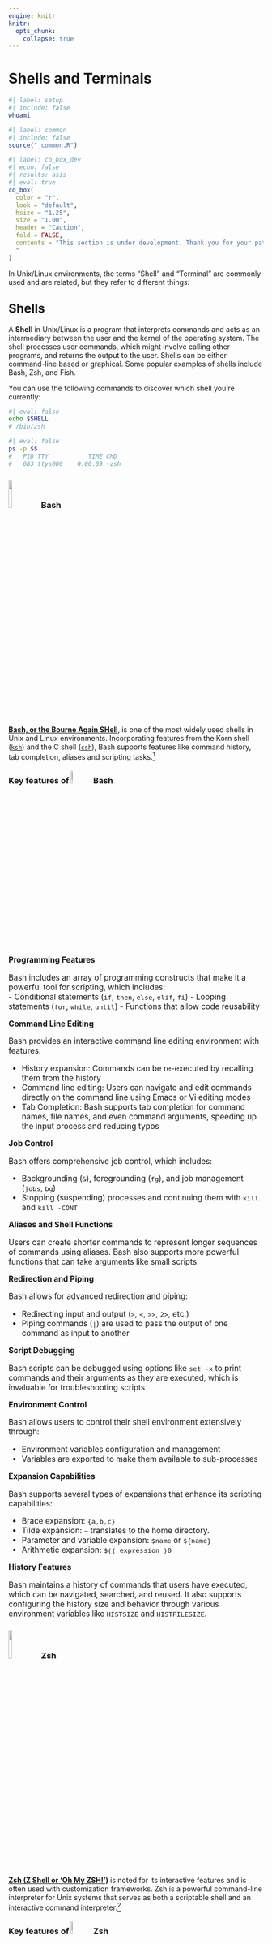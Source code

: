 ```yaml
---
engine: knitr
knitr:
  opts_chunk: 
    collapse: true
---
```


# Shells and Terminals {#sec-sh-term}

```bash
#| label: setup
#| include: false
whoami
```

```r
#| label: common
#| include: false
source("_common.R")
```

```r
#| label: co_box_dev
#| echo: false
#| results: asis
#| eval: true
co_box(
  color = "r",
  look = "default", 
  hsize = "1.25", 
  size = "1.00", 
  header = "Caution", 
  fold = FALSE,
  contents = "This section is under development. Thank you for your patience.
  "
)
```

In Unix/Linux environments, the terms "Shell" and "Terminal" are commonly used and are related, but they refer to different things:

## [Shells]{style="font-size: 1.15em; font-weight: bold;"} {#sec-shells}

A **Shell** in Unix/Linux is a program that interprets commands and acts as an intermediary between the user and the kernel of the operating system. The shell processes user commands, which might involve calling other programs, and returns the output to the user. Shells can be either command-line based or graphical. Some popular examples of shells include Bash, Zsh, and Fish.

You can use the following commands to discover which shell you're currently:

```bash
#| eval: false
echo $SHELL
# /bin/zsh
```


```bash
#| eval: false
ps -p $$
#   PID TTY           TIME CMD
#   683 ttys000    0:00.09 -zsh
```

### ![](img/bash-logo.svg){fig-align="right" width="12%"} Bash {#sec-bash}

[**Bash, or the Bourne Again SHell**](https://www.gnu.org/software/bash/), is one of the most widely used shells in Unix and Linux environments. Incorporating features from the Korn shell ([`ksh`](https://en.wikipedia.org/wiki/KornShell)) and the C shell ([`csh`](https://en.wikipedia.org/wiki/C_shell)), Bash supports features like command history, tab completion, aliases and scripting tasks.[^bash-macos] 

[^bash-macos]: Since the release of macOS Catalina (2019), [Apple transitioned](https://support.apple.com/en-us/102360) from using Bash as the default command-line interface to Zsh.

::: {.callout-note collapse="true"}

#### [Key features of ![](img/bash-logo.svg){width="8%"} Bash]{style="font-size: 1.15em;"}

<br>

::: {style="font-size: 1.10em;"}

**Programming Features**

Bash includes an array of programming constructs that make it a powerful tool for scripting, which includes:  
-   Conditional statements (`if`, `then`, `else`, `elif`, `fi`)
-   Looping statements (`for`, `while`, `until`)
-   Functions that allow code reusability

**Command Line Editing**

Bash provides an interactive command line editing environment with features: 

-   History expansion: Commands can be re-executed by recalling them from the history
-   Command line editing: Users can navigate and edit commands directly on the command line using Emacs or Vi editing modes
-   Tab Completion: Bash supports tab completion for command names, file names, and even command arguments, speeding up the input process and reducing typos

**Job Control**

Bash offers comprehensive job control, which includes:  

-   Backgrounding (`&`), foregrounding (`fg`), and job management (`jobs`, `bg`)   
-   Stopping (suspending) processes and continuing them with `kill` and `kill -CONT`

**Aliases and Shell Functions**

Users can create shorter commands to represent longer sequences of commands using aliases. Bash also supports more powerful functions that can take arguments like small scripts. 

**Redirection and Piping**

Bash allows for advanced redirection and piping: 

-   Redirecting input and output (`>`, `<`, `>>`, `2>`, etc.)
-   Piping commands (`|`) are used to pass the output of one command as input to another

**Script Debugging**

Bash scripts can be debugged using options like `set -x` to print commands and their arguments as they are executed, which is invaluable for troubleshooting scripts

**Environment Control** 

Bash allows users to control their shell environment extensively through:  

-   Environment variables configuration and management
-   Variables are exported to make them available to sub-processes

**Expansion Capabilities**

Bash supports several types of expansions that enhance its scripting capabilities: 

-   Brace expansion: `{a,b,c}` 
-   Tilde expansion: `~` translates to the home directory. 
-   Parameter and variable expansion: `$name` or `${name}` 
-   Arithmetic expansion: `$(( expression )0`

**History Features**

Bash maintains a history of commands that users have executed, which can be navigated, searched, and reused. It also supports configuring the history size and behavior through various environment variables like `HISTSIZE` and `HISTFILESIZE`.

:::

:::

### ![](img/zshell-logo.png){fig-align="right" width="12%"} Zsh

[**Zsh (Z Shell or 'Oh My ZSH!')**](https://ohmyz.sh/) is noted for its interactive features and is often used with customization frameworks. Zsh is a powerful command-line interpreter for Unix systems that serves as both a scriptable shell and an interactive command interpreter.[^zsh-bash]


[^zsh-bash]: Zsh is an [extended version](https://en.wikipedia.org/wiki/Z_shell) of **Bash (Bourne Again SHell)**, with many improvements, and is fully compatible with the Bourne Shell.

::: {.callout-tip collapse="true"}
#### [Key features of ![](img/zshell-logo.png){width="8%"} Zsh]{style="font-size: 1.15em;"}

<br>

::: {style="font-size: 1.10em;"}

**Command Line Editing**

Zsh provides an advanced and customizable command-line editing environment. Users can configure key bindings and have extensive control over the text editing capabilities directly within the command prompt.

**Tab Completion**

Zsh has one of the most powerful tab completion systems. It supports:

-   Completion for command options and arguments.
-   Automatic listing of options when a tab is hit twice.
-   Context-sensitive completion that can recognize patterns in filenames, history, running processes, hostnames, and more.

**Themes and Prompts**

Zsh allows extensive customization of its prompt, supporting themes that can completely change the look of your command line. The prompt can include colors, content from shell variables, functions, and command outputs.

**Scripting**

Zsh scripting is robust, with features like arrays, associative arrays, and floating-point arithmetic which are not typically available in all shells. It enhances scripting capabilities and improves on the scripting syntax of the Bourne Shell.

**Loadable Modules**: Zsh supports dynamically loadable modules, expanding its capabilities with features like:

-   FTP client
-   TCP and UDP socket operations
-   Advanced math functions
-   Full-fledged regular expression matching

**Improved Variable Handling** 

Variable handling in Zsh includes several enhancements like:

-   Better array handling
-   Associative arrays (similar to dictionaries in higher-level programming languages)
-   Easier string manipulation and pattern matching

**Spell Check and Correction** 

Zsh can be configured to correct commands automatically if misspelled and to suggest corrections or alternatives. This feature helps in reducing syntax errors and improves user efficiency.

**Extended Globbing**

Zsh's file globbing allows for more complex pattern matching than traditional Unix shells. You can specify patterns in a more expressive and powerful way, which is particularly useful in scripts.

:::
:::

### ![](img/fish-logo.png){fig-align="right" width="12%"} Fish

[**Fish, or the Friendly Interactive SHell**](https://fishshell.com/), is a smart and user-friendly command line shell for Unix-like operating systems. It's designed to be more interactive and user-friendly than traditional shells like Bash or Zsh.[^fish-ars-technica]

[^fish-ars-technica]: Ars Technica has a great [summary](https://arstechnica.com/information-technology/2005/12/linux-20051218/) comparing Fish to other shells.

::: {.callout-note collapse="true"}
#### [Key features of ![](img/fish-small-logo.png){fig-align="right" width="10%"} Fish]{style="font-size: 1.15em;"}

<br>

::: {style="font-size: 1.10em;"}

**Autosuggestions** 

Fish suggests commands as you type based on history and completions, just like a web browser. This feature allows users to see and reuse previous commands by simply pressing the right arrow key to complete the suggested command, which can significantly speed up typing and reduce errors.

**Syntax Highlighting** 

One of Fish's most noticeable features is its real-time syntax highlighting. Commands that are valid change color as you type them. It also helps users catch errors before the command is executed, such as highlighting misspelled commands or incorrect paths in red.

**Web-Based Configuration** 

Fish includes a web-based configuration interface (accessible via the `fish_config` command), which makes customizing the shell settings and prompt easier for users who prefer a graphical interface over editing configuration files manually (or if you're new to the command line).

**Enhanced Tab Completion** 

Fish provides intelligent tab completions for commands, file names, variables, and user-defined functions. It not only completes based on the prefix but also considers the whole line context, making the completions more relevant.

**Improved Variables and Scoping** 

Fish simplifies variable management, including universal variables that are automatically shared between all running shells and persist across restarts without needing explicit saving to a file. Variable scoping is also more straightforward, helping avoid common bugs seen in other shells.

**Function Autoloads** 

Fish allows functions to be defined in individual files and automatically loads them only when needed. This lazy-loading of functions helps speed up the start time of the shell.

**Extensible** 

Fish is designed to be easily extensible through plugins. The Fisherman and Oh My Fish frameworks offer many plugins and themes designed to enhance Fish's capabilities or customize its appearance.

**Man Page Completions**

Fish generates command completions automatically from `man` pages, which means it often supports completions for all the installed commands without needing special configuration.

**No Configuration Needed**

Fish is designed to work properly out of the box, without needing to configure it extensively. This makes it very accessible for new users or those who want a powerful shell without the need to customize or configure it heavily.

**User-Friendly Scripts** 

Fish uses a syntax that is slightly different from the traditional POSIX shell syntax, which is often simpler and easier to understand. For example, loops and conditionals are clearer, and there is no need for explicit subshell management.


:::
:::

## [Terminals]{style="font-size: 1.15em; font-weight: bold;"} {#sec-terminals}

A **Terminal** (or terminal emulator) is a software program that provides a text-based interface to the shell. Terminals interpret keystrokes and commands from users and send these to the shell for execution. When the shell produces output, the terminal displays it to the user. **Terminal emulators** allow users to interact with the shell and other command-line tools. Below is an expanded look at some commonly used terminal emulators and their key features.

### ![](img/gnome-logo.png){fig-align="right" width="12%"} GNOME

[GNOME Terminal](https://help.gnome.org/users/gnome-terminal/stable/) is the default terminal emulator for the GNOME desktop environment, widely used in many Linux distributions.

::: {.callout-note collapse="true"}
#### [Key features of GNOME]{style="font-size: 1.15em;"}

<br>

::: {style="font-size: 1.10em;"}
-   **Profiles**: Users can create multiple profiles, each with its own set of preferences, including colors, fonts, and keyboard shortcuts.

-   **Tabs and Splitting**: Supports opening multiple tabs and can split the terminal window into multiple panes.

-   **Transparency and Backgrounds**: Allows setting background images and adjusting the transparency of the terminal window.

-   **Compatibility**: Supports UTF-8 for a wide range of characters, making it suitable for international use.
:::
:::

### ![](img/konsole-logo.jpeg){fig-align="right" width="12%"} Konsole

[Konsole](https://konsole.kde.org/) is part of the KDE desktop environment. It is known for its deep integration with KDE and its high degree of customizability.

::: {.callout-note collapse="true"}
#### [Key features of Konsole]{style="font-size: 1.15em;"}

<br>

::: {style="font-size: 1.10em;"}
-   **Tabbed Interface**: Allows multiple tabs within a single window, facilitating multitasking.

-   **Profiles**: Supports multiple profiles, enabling different settings for each session.

-   **Split Views**: Users can split Konsole windows horizontally or vertically.

-   **Transparency and Theming**: Supports background transparency and themes, which can be customized easily.
:::
:::

### ![](img/iterm2-logo.png){fig-align="right" width="12%"} iTerm2

[iTerm2](https://iterm2.com/) is a replacement for Terminal and the successor to iTerm for macOS. It offers features beyond what traditional terminals provide.

::: {.callout-tip collapse="true"}
#### [Key features of iTerm2]{style="font-size: 1.15em;"}

<br>

::: {style="font-size: 1.10em;"}
-   **Split Panes**: Users can divide iTerm2 into multiple panes, each with its own session.

-   **Search**: iTerm2 allows users to search through text and highlights occurrences.

-   **Profiles**: Supports detailed profiles, each with its custom colors, fonts, window transparency, and key bindings.

-   **Advanced Paste Features**: Offers a paste history and allows pasting with escape codes to avoid issues with unintended command executions.

-   **Mouseless Copy**: iTerm2 lets you use keyboard shortcuts to select and copy text without needing the mouse.

-   **Shell Integration**: iTerm2 can integrate with the shell to display badges, track command statuses, and more.

-   **Trigger Support**: Executes user-defined actions based on text output to the terminal.
:::
:::

Each of these terminal emulators offers unique features that cater to different needs and preferences, enhancing the user's command-line experience. Whether you need deep customization, minimal resource usage, or advanced functionalities like search and shell integration, there's a terminal emulator that fits the requirement.

## [Recap]{style="font-size: 1.15em; font-weight: bold;"}

In summary, the shell is the command interpreter that executes the commands, while the terminal is the application that allows you to interact with the shell.

```r
#| label: git_contrib_box
#| echo: false
#| results: asis
#| eval: true
git_contrib_box()
```
